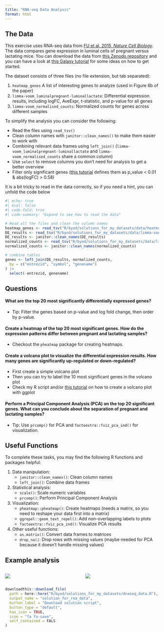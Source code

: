 ```yaml
---
title: "RNA-seq Data Analysis"
format: html
---
```


## The Data

This exercise uses RNA-seq data from [FU et al. 2015, *Nature Cell Biology*](https://www.nature.com/articles/ncb3117). The data compares gene expression in luminal cells of pregnant versus lactating mice. You can download the data from [this Zenodo repository](https://zenodo.org/records/2529926) and you can have a look at [this Galaxy tutorial](https://training.galaxyproject.org/training-material/topics/transcriptomics/tutorials/rna-seq-viz-with-heatmap2/tutorial.html) for some ideas on how to get started.

The dataset consists of three files (no file extension, but tab separated):

1.  `heatmap_genes` A list of interesting genes to analyze (used in Figure 6b of the paper)
2.  `limma-voom_luminalpregnant-luminallactate`: Differential expression results, including logFC, AveExpr, t-statistic, and p-value for all genes
3.  `limma-voom_normalised_counts`: Normalized counts for genes across different samples

To simplify the analysis you can consider the following:

- Read the files using `read_tsv()`
- Clean column names with `janitor::clean_names()` to make them easier to work with
- Combining relevant data frames using `left_join()` (`limma-voom_luminalpregnant-luminallactate` and `limma-voom_normalised_counts` share a common column)
- Use `select` to remove columns you don’t need for analysis to get a better overview
- Filter only significant genes ([this tutorial](https://training.galaxyproject.org/training-material/topics/transcriptomics/tutorials/rna-seq-viz-with-heatmap2/tutorial.html) defines them as p_value < 0.01 & abs(logFC) > 0.58)

It is a bit tricky to read in the data correctly, so if you need a hint, you can 
unfold the code below

```r
#| echo: true
#| eval: false
#| code-fold: true
#| code-summary: "Expand to see how to read the data"

# Read all the files and clean the column names
heatmap_genes <- read_tsv("R/byod/solutions_for_my_datasets/data/heatmap_genes")
DE_results <- read_tsv("R/byod/solutions_for_my_datasets/data/limma-voom_luminalpregnant-luminallactate")
DE_results <- janitor::clean_names(DE_results)
normalized_counts <- read_tsv("R/byod/solutions_for_my_datasets/data/limma-voom_normalised_counts")
normalized_counts <- janitor::clean_names(normalized_counts)

# combine tables
genes <- left_join(DE_results, normalized_counts,
  by = c("entrezid", "symbol", "genename")
) |>
  select(-entrezid, genename)
```


## Questions

#### What are the top 20 most significantly differentially expressed genes?
-   Tip: Filter the genes based on p-value and log fold change, then order by p-value.

#### Create a heatmap of the top 20 most significant genes. How do the expression patterns differ between pregnant and lactating samples?
-   Checkout the `pheatmap` package for creating heatmaps.

#### Create a volcano plot to visualize the differential expression results. How many genes are significantly up-regulated or down-regulated?

- First create a simple volcano plot
- Then you can try to label the 10 most significant genes in the volcano plot
- Check my R script and/or [this tutorial](https://erikaduan.github.io/posts/2021-01-02-volcano-plots-with-ggplot2/) on how
to create a volcano plot with ggplot

#### Perform a Principal Component Analysis (PCA) on the top 20 significant genes. What can you conclude about the separation of pregnant and lactating samples?
-   Tip: Use `prcomp()` for PCA and `factoextra::fviz_pca_ind()` for visualization.


## Useful Functions

To complete these tasks, you may find the following R functions and packages helpful:

1.  Data manipulation:
    - `janitor::clean_names()`: Clean column names
    - `left_join()`: Combine data frames
2.  Statistical analysis:
    - `scale()`: Scale numeric variables
    - `prcomp()`: Perform Principal Component Analysis
3.  Visualization:
    - `pheatmap::pheatmap()`: Create heatmaps (needs a matrix, so you need to reshape your data first into a matrix)
    - `ggrepel::geom_text_repel()`: Add non-overlapping labels to plots
    - `factoextra::fviz_pca_ind()`: Visualize PCA results
4.  Other useful functions:
    - `as.matrix()`: Convert data frames to matrices
    - `drop_na()`: Drop rows with missing values (maybe needed for PCA because it doesn't handle missing values)
    
## Example analysis

:::{.columns}

:::{.column width="50%"}

![](img/day4/volcano.png)
:::

:::{.column width="50%"}


![](img/day4/heat_top20_2.png)
:::

:::


```r
downloadthis::download_file(
  path = here::here("R/byod/solutions_for_my_datasets/dnaseq_data.R"),
  output_name = "solution_for_rna_data",
  button_label = "Download solution script",
  button_type = "default",
  has_icon = TRUE,
  icon = "fa fa-save",
  self_contained = FALS
)
```

